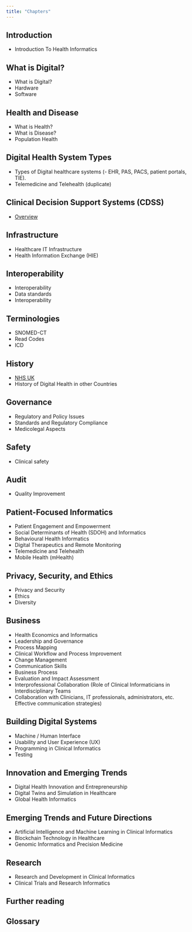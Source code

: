 ```yaml
---
title: "Chapters"
---
```



## Introduction

* Introduction To Health Informatics


## What is Digital?

* What is Digital?
* Hardware
* Software


## Health and Disease

* What is Health?
* What is Disease?
* Population Health


## Digital Health System Types

* Types of Digital healthcare systems (- EHR, PAS, PACS, patient portals, TIE).
* Telemedicine and Telehealth (duplicate)


## Clinical Decision Support Systems (CDSS)

* [Overview](decision-support/index.qmd)


## Infrastructure

* Healthcare IT Infrastructure
* Health Information Exchange (HIE)


## Interoperability

* Interoperability
* Data standards
* Interoperability

 
## Terminologies

* SNOMED-CT
* Read Codes
* ICD


## History

* [NHS UK](./timeline/uk.qmd)
* History of Digital Health in other Countries


## Governance

* Regulatory and Policy Issues
* Standards and Regulatory Compliance
* Medicolegal Aspects


## Safety

* Clinical safety


## Audit

* Quality Improvement


## Patient-Focused Informatics

* Patient Engagement and Empowerment
* Social Determinants of Health (SDOH) and Informatics
* Behavioural Health Informatics
* Digital Therapeutics and Remote Monitoring
* Telemedicine and Telehealth
* Mobile Health (mHealth)


## Privacy, Security, and Ethics

* Privacy and Security
* Ethics
* Diversity


## Business

* Health Economics and Informatics
* Leadership and Governance
* Process Mapping
* Clinical Workflow and Process Improvement
* Change Management
* Communication Skills
* Business Process
* Evaluation and Impact Assessment
* Interprofessional Collaboration (Role of Clinical Informaticians in Interdisciplinary Teams
* Collaboration with Clinicians, IT professionals, administrators, etc. Effective communication strategies)


## Building Digital Systems

* Machine / Human Interface
* Usability and User Experience (UX)
* Programming in Clinical Informatics
* Testing


## Innovation and Emerging Trends

* Digital Health Innovation and Entrepreneurship
* Digital Twins and Simulation in Healthcare
* Global Health Informatics


## Emerging Trends and Future Directions

* Artificial Intelligence and Machine Learning in Clinical Informatics
* Blockchain Technology in Healthcare
* Genomic Informatics and Precision Medicine


## Research 

* Research and Development in Clinical Informatics
* Clinical Trials and Research Informatics


## Further reading


## Glossary

